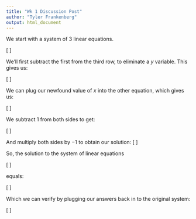 ```yaml
---
title: "Wk 1 Discussion Post"
author: "Tyler Frankenberg"
output: html_document
---
```


We start with a system of 3 linear equations.

\[
\begin{align}
3x + 2y & = 1 \\
x - y & = 2 \\
4x + 2y & = 2 \\
\end{align}
\]

We'll first subtract the first from the third row, to eliminate a $y$ variable.  This gives us:

\[
\begin{align}
x - y & = 2 \\
x & = 1 \\
\end{align}
\]

We can plug our newfound value of $x$ into the other equation, which gives us:

\[
\begin{align}
1 - y & = 2 \\
\end{align}
\]

We subtract 1 from both sides to get:

\[
\begin{align}
- y & = 1 \\
\end{align}
\]

And multiply both sides by $-1$ to obtain our solution:
\[
\begin{align}
y & = -1 \\
\end{align}
\]


So, the solution to the system of linear equations

\[
\begin{align}
3x + 2y & = 1 \\
x - y & = 2 \\
4x + 2y & = 2 \\
\end{align}
\]

equals:

\[
\begin{align}
x & = 1 \\
y & = - 1
\end{align}
\]

Which we can verify by plugging our answers back in to the original system:

\[
\begin{align}
3(1) + 2(-1) & = 3 - 2 = 1 \\
1 - (-1) & = 1 + 1 = 2 \\
4(1) + 2(-1) & = 4 -2 = 2 \\
\end{align}
\]
